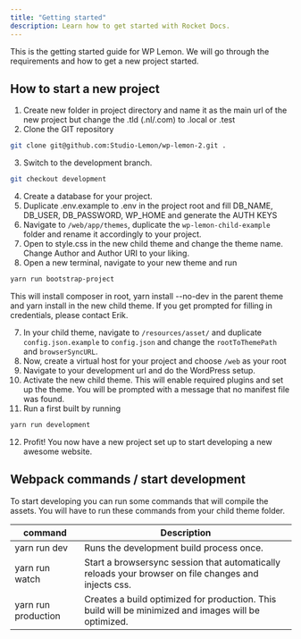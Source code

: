 ```yaml
---
title: "Getting started"
description: Learn how to get started with Rocket Docs.
---
```


This is the getting started guide for WP Lemon. We will go through the requirements and how to get a new project started.

## How to start a new project

1. Create new folder in project directory and name it as the main url of the new project but change the .tld (.nl/.com) to .local or .test
2. Clone the GIT repository

```bash
git clone git@github.com:Studio-Lemon/wp-lemon-2.git .
```

3. Switch to the development branch.

```bash
git checkout development
```

4. Create a database for your project.
5. Duplicate .env.example to .env in the project root and fill DB_NAME, DB_USER, DB_PASSWORD, WP_HOME and generate the AUTH KEYS
6. Navigate to `/web/app/themes`, duplicate the `wp-lemon-child-example` folder and rename it accordingly to your project.
7. Open to style.css in the new child theme and change the theme name. Change Author and Author URI to your liking.
8. Open a new terminal, navigate to your new theme and run

```bash
yarn run bootstrap-project
```

This will install composer in root, yarn install --no-dev in the parent theme and yarn install in the new child theme.
If you get prompted for filling in credentials, please contact Erik.

7. In your child theme, navigate to `/resources/asset/` and duplicate `config.json.example` to `config.json` and change the `rootToThemePath` and `browserSyncURL`.
8. Now, create a virtual host for your project and choose `/web` as your root
9. Navigate to your development url and do the WordPress setup.
10. Activate the new child theme. This will enable required plugins and set up the theme. You will be prompted with a message that no manifest file was found.
11. Run a first built by running

```bash
yarn run development
```

12. Profit! You now have a new project set up to start developing a new awesome website.

## Webpack commands / start development

To start developing you can run some commands that will compile the assets. You will have to run these commands from your child theme folder.

| command             | Description                                                                                          |
| ------------------- | ---------------------------------------------------------------------------------------------------- |
| yarn run dev        | Runs the development build process once.                                                             |
| yarn run watch      | Start a browsersync session that automatically reloads your browser on file changes and injects css. |
| yarn run production | Creates a build optimized for production. This build will be minimized and images will be optimized. |
